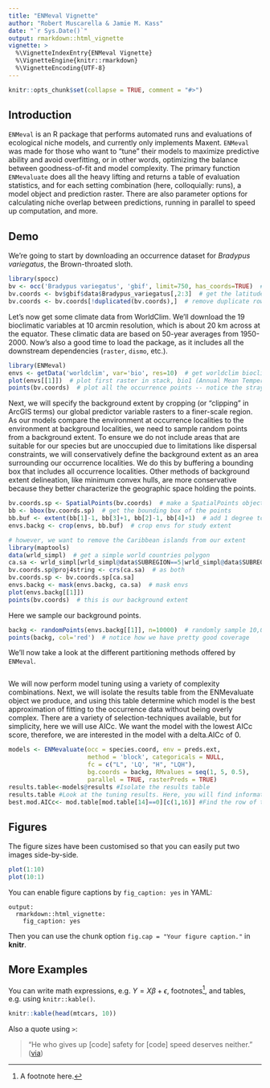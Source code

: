 ```yaml
---
title: "ENMeval Vignette"
author: "Robert Muscarella & Jamie M. Kass"
date: "`r Sys.Date()`"
output: rmarkdown::html_vignette
vignette: >
  %\VignetteIndexEntry{ENMeval Vignette}
  %\VignetteEngine{knitr::rmarkdown}
  %\VignetteEncoding{UTF-8}
---
```


```r
knitr::opts_chunk$set(collapse = TRUE, comment = "#>")
```

## Introduction

`ENMeval` is an R package that performs automated runs and evaluations of ecological niche models, and currently only implements Maxent. `ENMeval` was made for those who want to "tune" their models to maximize predictive ability and avoid overfitting, or in other words, optimizing the balance between goodness-of-fit and model complexity. The primary function `ENMevaluate` does all the heavy lifting and returns a table of evaluation statistics, and for each setting combination (here, colloquially: runs), a model object and prediction raster. There are also parameter options for calculating niche overlap between predictions, running in parallel to speed up computation, and more.

## Demo

We're going to start by downloading an occurrence dataset for *Bradypus variegatus*, the Brown-throated sloth.

```r
library(spocc)
bv <- occ('Bradypus variegatus', 'gbif', limit=750, has_coords=TRUE)  # search GBIF for occurrence data
bv.coords <- bv$gbif$data$Bradypus_variegatus[,2:3]  # get the latitude/coordinates for each locality
bv.coords <- bv.coords[!duplicated(bv.coords),]  # remove duplicate rows
```

Let's now get some climate data from WorldClim. We'll download the 19 bioclimatic variables at 10 arcmin resolution, which is about 20 km across at the equator. These climatic data are based on 50-year averages from 1950-2000. Now's also a good time to load the package, as it includes all the downstream dependencies (`raster`, `dismo`, etc.).

```r
library(ENMeval)
envs <- getData('worldclim', var='bio', res=10)  # get worldclim bioclimatic variables at 10 arcmin resolution (~20 km at equator) for the world
plot(envs[[1]])  # plot first raster in stack, bio1 (Annual Mean Temperature)
points(bv.coords)  # plot all the occurrence points -- notice the stray point in the ocean, we'll take care of that later
```

Next, we will specify the background extent by cropping (or "clipping" in ArcGIS terms) our global predictor variable rasters to a finer-scale region. As our models compare the environment at occurrence localities to the environment at background localities, we need to sample random points from a background extent. To ensure we do not include areas that are suitable for our species but are unoccupied due to limitations like dispersal constraints, we will conservatively define the background extent as an area surrounding our occurrence localities. We do this by buffering a bounding box that includes all occurrence localities. Other methods of background extent delineation, like minimum convex hulls, are more conservative because they better characterize the geographic space holding the points.

```r
bv.coords.sp <- SpatialPoints(bv.coords)  # make a SpatialPoints object
bb <- bbox(bv.coords.sp)  # get the bounding box of the points
bb.buf <- extent(bb[1]-1, bb[3]+1, bb[2]-1, bb[4]+1)  # add 1 degree to each bound (buffer)
envs.backg <- crop(envs, bb.buf)  # crop envs for study extent

# however, we want to remove the Caribbean islands from our extent
library(maptools)
data(wrld_simpl)  # get a simple world countries polygon
ca.sa <- wrld_simpl[wrld_simpl@data$SUBREGION==5|wrld_simpl@data$SUBREGION==13,]  # get polygons for central and south america
bv.coords.sp@proj4string <- crs(ca.sa)  # as both 
bv.coords.sp <- bv.coords.sp[ca.sa]
envs.backg <- mask(envs.backg, ca.sa)  # mask envs
plot(envs.backg[[1]])  
points(bv.coords)  # this is our background extent
```

Here we sample our background points.

```r
backg <- randomPoints(envs.backg[[1]], n=10000)  # randomly sample 10,000 background points from one background extent raster (only one per cell without replacement)
points(backg, col='red')  # notice how we have pretty good coverage
```

We'll now take a look at the different partitioning methods offered by `ENMeval`.

```r

```

We will now perform model tuning using a variety of complexity combinations. Next, we will isolate the results table from the ENMevaluate object we produce, and using this table determine which model is the best approximation of fitting to the occurrence data without being overly complex. There are a variety of selection-techniques available, but for simplicity, here we will use AICc. We want the model with the lowest AICc score, therefore, we are interested in the model with a delta.AICc of 0. 

```r
models <- ENMevaluate(occ = species.coord, env = preds.ext, 
                      method = 'block', categoricals = NULL, 
                      fc = c("L", 'LQ', "H", "LQH"), 
                      bg.coords = backg, RMvalues = seq(1, 5, 0.5), 
                      parallel = TRUE, rasterPreds = TRUE)
results.table<-models@results #Isolate the results table 
results.table #Look at the tuning results. Here, you will find information about omission rates, AUC and AICc scores
best.mod.AICc<- mod.table[mod.table[14]==0][c(1,16)] #Find the row of the results table that has a delta.AICc of 0.
```





## Figures

The figure sizes have been customised so that you can easily put two images side-by-side. 

```r
plot(1:10)
plot(10:1)
```

You can enable figure captions by `fig_caption: yes` in YAML:

    output:
      rmarkdown::html_vignette:
        fig_caption: yes

Then you can use the chunk option `fig.cap = "Your figure caption."` in **knitr**.

## More Examples

You can write math expressions, e.g. $Y = X\beta + \epsilon$, footnotes^[A footnote here.], and tables, e.g. using `knitr::kable()`.

```r
knitr::kable(head(mtcars, 10))
```

Also a quote using `>`:

> "He who gives up [code] safety for [code] speed deserves neither."
([via](https://twitter.com/hadleywickham/status/504368538874703872))

